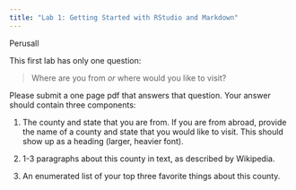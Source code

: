 ```yaml
---
title: "Lab 1: Getting Started with RStudio and Markdown"
---
```


[Perusall]{.btn .btn-primary}

This first lab has only one question:

> Where are you from *or* where would you like to visit?

Please submit a one page pdf that answers that question. Your answer should contain three components:

1. The county and state that you are from. If you are from abroad, provide the name of a county and state that you would like to visit. This should show up as a heading (larger, heavier font).

2. 1-3 paragraphs about this county in text, as described by Wikipedia.

3. An enumerated list of your top three favorite things about this county.
